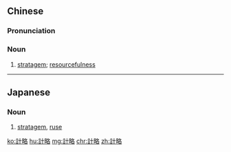 {{also|计略}}
==Chinese==
{{zh-forms|s=计略}}

===Pronunciation===
{{zh-pron
|m=jìlüè
|c=gai3 loek6
|mn=kè-lia̍k/kè-lio̍k
|cat=n
}}

===Noun===
{{zh-noun}}

# {{lb|zh|literary}} [[stratagem]]; [[resourcefulness]]

----

==Japanese==
{{ja-kanjitab|けい|りゃく|yomi=o}}

===Noun===
{{ja-noun|けいりゃく}}

# [[stratagem]], [[ruse]]

[[ko:計略]]
[[hu:計略]]
[[mg:計略]]
[[chr:計略]]
[[zh:計略]]